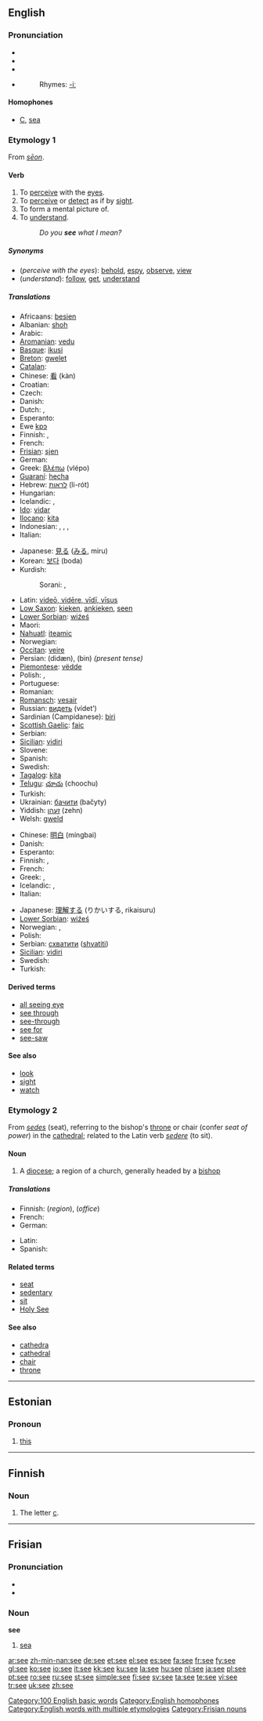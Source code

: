 {{see|See|se|Se|sé}}
{{wikipedia}}
==English==

{{rank|two|us|before|91|see|over|know|much}}

===Pronunciation===
*{{AHD|sē}}
*{{IPA|/siː/}}
*{{SAMPA|/si:/}}
*{{audio|en-us-see.ogg|Audio (US)}}
*:Rhymes: [[Rhymes:English:-iː|-iː]]

====Homophones====
*[[C]], [[sea]]

===Etymology 1===
From {{OE.}} ''[[seon|sēon]]''.

====Verb====
{{en-verb|sees|seeing|saw|seen}}

# To [[perceive]] with the [[eye]]s.
# To [[perceive]] or [[detect]] as if by [[sight]].
# To form a mental picture of.
# To [[understand]].
#: ''Do you '''see''' what I mean?''

=====Synonyms=====
*(''perceive with the eyes''): [[behold]], [[espy]], [[observe]], [[view]]
*(''understand''): [[follow]], [[get]], [[understand]]

=====Translations=====
{{trans-top|perceive with the eyes}}
* Africaans: [[besien]]
* Albanian: [[shoh]]
* Arabic: {{ARchar|[[رآى]]}} {{IPAchar|(ra’ā)}}
* [[Aromanian]]: [[vedu]]
* [[Basque]]: [[ikusi]]
* [[Breton]]: [[gwelet]]
* [[Catalan]]: {{t+|ca|veure}}
* Chinese: [[看]] (kàn)
* Croatian: {{t-|hr|vidjeti}}
* Czech: {{t+|cs|vidět}}
* Danish: {{t+|da|se}}
* Dutch: {{t+|nl|zien}}, {{t-|nl|aanschouwen}}
* Esperanto: {{t-|eo|vidi|xs=Esperanto}}
* Ewe [[kpɔ]]
* Finnish: {{t+|fi|nähdä}}, {{t+|fi|katsoa}}
* French: {{t+|fr|voir}}
* [[Frisian]]: [[sjen]]
* German: {{t+|de|sehen}}
* Greek: [[βλέπω]] (vlépo)
* [[Guaraní]]: [[hecha]]
* Hebrew: [[לראות]] (li-rót)
* Hungarian: {{t+|hu|lát}}
* Icelandic: {{t+|is|sjá}}, {{t-|is|skynja}}
* [[Ido]]: [[vidar]]
* [[Ilocano]]: [[kita]]
* Indonesian: {{t+|id|lihat|alt=melihat|xs=Indonesian}}, {{t+|id|saksi|alt=menyaksikan|xs=Indonesian}}, {{t-|id|tonton|alt=menonton|xs=Indonesian}}, {{t+|id|pandang|alt=memandang|xs=Indonesian}}
* Italian: {{t+|it|vedere}}
{{trans-mid}}
* Japanese: [[見る]] ([[みる]], miru)
* Korean: [[보다]] (boda)
* Kurdish: 
*: Sorani: {{t|ku|دیتن|tr=deetin|sc=KUchar}}, {{t|ku|سه‌یر کردن|tr=sair kirdin|sc=KUchar}}
* Latin: [[videre|videō, vidēre, vīdī, vīsus]]
* [[Low Saxon]]: [[kieken]], [[ankieken]], [[seen]]
* [[Lower Sorbian]]: [[wiźeś]]
* Maori: {{t-|mi|kite|xs=Maori}}
* [[Nahuatl]]: [[iteamic]]
* Norwegian: {{t+|no|se}}
* [[Occitan]]: [[veire]]
* Persian: {{FAchar|[[دیدن|دیدَن]]}} (didæn), {{FAchar|[[بین]]}} (bin) ''(present tense)''
* [[Piemontese]]: [[vëdde]]
* Polish: {{t-|pl|widzieć}}, {{t-|pl|dostrzegać}}
* Portuguese: {{t+|pt|ver}}
* Romanian: {{t+|ro|vedea}}
* [[Romansch]]: [[vesair]]
* Russian: [[видеть]] (vídet’)
* Sardinian (Campidanese): [[biri]]
* [[Scottish Gaelic]]: [[faic]]
* Serbian: {{t-|sr|videti}}
* [[Sicilian]]: [[vidiri]]
* Slovene: {{t+|sl|videti}}
* Spanish: {{t+|es|ver}}
* Swedish: {{t+|sv|se}}
* [[Tagalog]]: [[kita]]
* [[Telugu]]: [[చూచు]] (choochu)
* Turkish: {{t-|tr|görmek}}
* Ukrainian: [[бачити]] (bačyty)
* Yiddish: [[זעהן]] (zehn)
* Welsh: [[gweld]]
{{trans-bottom}}

{{trans-top|understand}}
* Chinese: [[明白]] (míngbai)
* Danish: {{t-|da|forstå}}
* Esperanto: {{t-|eo|vidi|xs=Esperanto}}
* Finnish: {{t+|fi|käsittää}}, {{t+|fi|nähdä}}
* French: {{t+|fr|voir}}
* Greek: {{t-|el|καταλαβαίνω|tr=katalavéno|sc=Grek}}, {{t-|el|κατανοώ|tr=katanoó|sc=Grek}}
* Icelandic: {{t-|is|skil}}, {{t-|is|fatta}}
* Italian: {{t+|it|vedere}}
{{trans-mid}}
* Japanese: [[理解する]] (りかいする, rikaisuru)
* [[Lower Sorbian]]: [[wiźeś]]
* Norwegian: {{t-|no|skjønne}}, {{t-|no|forstå}}
* Polish: {{t-|pl|widzieć}}
* Serbian: [[схватити]] ([[shvatiti]])
* [[Sicilian]]: [[vidiri]]
* Swedish: {{t+|sv|förstå}}
* Turkish: {{t+|tr|anlamak}}
{{trans-bottom}}

====Derived terms====
*[[all seeing eye]]
*[[see through]]
*[[see-through]]
*[[see for]]
*[[see-saw]]

====See also====
*[[look]]
*[[sight]]
*[[watch]]

===Etymology 2===
From {{L.}} ''[[sedes]]'' (seat), referring to the bishop's [[throne]] or chair (confer ''seat of power'') in the [[cathedral]]; related to the Latin verb ''[[sedere]]'' (to sit).

====Noun====
{{en-noun}}

# A [[diocese]]; a region of a church, generally headed by a [[bishop]]

=====Translations=====
{{trans-top|diocese}}
* Finnish: {{t-|fi|hiippakunta}} (''region''), {{t-|fi|piispanistuin}} (''office'')
* French: {{t-|fr|Siège|f}}
* German: {{t-|de|Bischofssitz|m}}
{{trans-mid}}
* Latin: {{t+|la|sedes|f}}
* Spanish: {{t-|es|Sede|f}}
{{trans-bottom}}

====Related terms====
*[[seat]]
*[[sedentary]]
*[[sit]]
*[[Holy See]]

====See also====
*[[cathedra]]
*[[cathedral]]
*[[chair]]
*[[throne]]

[[Category:100 English basic words]]
[[Category:English homophones]]
[[Category:English words with multiple etymologies]]

----

==Estonian==

===Pronoun===
{{infl|et|pronoun}}

# [[this]]

----

==Finnish==

===Noun===
{{fi-noun|a|type=maa}}

# The letter [[c]].

----

==Frisian==

===Pronunciation===
*{{IPA|/seː/}}
*{{SAMPA|/se:/}}

===Noun===
'''see'''

# [[sea]]

[[Category:Frisian nouns]]

[[ar:see]]
[[zh-min-nan:see]]
[[de:see]]
[[et:see]]
[[el:see]]
[[es:see]]
[[fa:see]]
[[fr:see]]
[[fy:see]]
[[gl:see]]
[[ko:see]]
[[io:see]]
[[it:see]]
[[kk:see]]
[[ku:see]]
[[la:see]]
[[hu:see]]
[[nl:see]]
[[ja:see]]
[[pl:see]]
[[pt:see]]
[[ro:see]]
[[ru:see]]
[[st:see]]
[[simple:see]]
[[fi:see]]
[[sv:see]]
[[ta:see]]
[[te:see]]
[[vi:see]]
[[tr:see]]
[[uk:see]]
[[zh:see]]